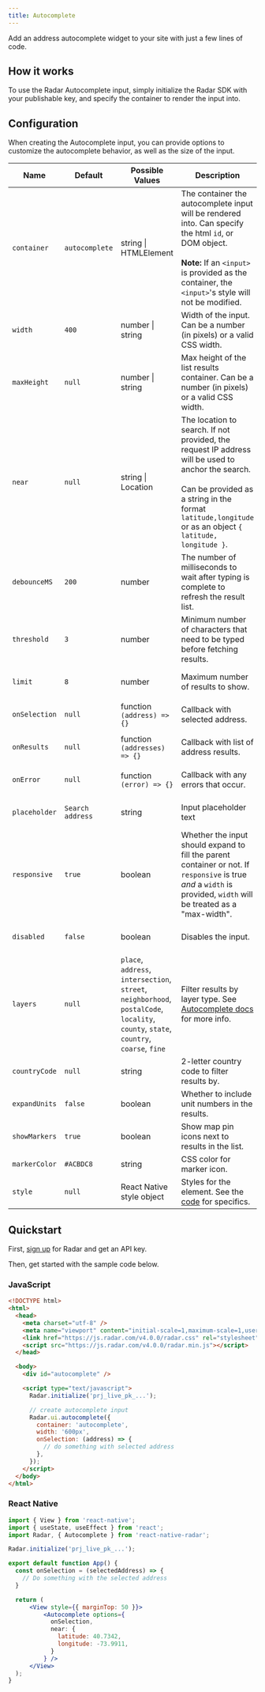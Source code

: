 ```yaml
---
title: Autocomplete
---
```


Add an address autocomplete widget to your site with just a few lines of code.

<AutocompleteInput />

## How it works

To use the Radar Autocomplete input, simply initialize the Radar SDK with your publishable key, and specify the container to render the input into.

## Configuration

When creating the Autocomplete input, you can provide options to customize the autocomplete behavior, as well as the size of the input.

<div class="full-width-table">

| Name  | Default | Possible Values | Description           | SDK availability |
|-------|---------|-----------------|-----------------------|------------------|
|`container` |`autocomplete` |string \| HTMLElement |The container the autocomplete input will be rendered into. Can specify the html `id`, or DOM object. <br /><br /><b>Note:</b> If an `<input>` is provided as the container, the `<input>`'s style will not be modified. |Web|
|`width` |`400` |number \| string |Width of the input. Can be a number (in pixels) or a valid CSS width.|Web|
|`maxHeight` |`null` |number \| string |Max height of the list results container. Can be a number (in pixels) or a valid CSS width.|Web|
|`near` |`null` |string \| Location | The location to search. If not provided, the request IP address will be used to anchor the search. <br /><br />Can be provided as a string in the format `latitude,longitude` or as an object `{ latitude, longitude }`. |Web, React Native|
|`debounceMS` |`200` |number |The number of milliseconds to wait after typing is complete to refresh the result list.|Web, React Native|
|`threshold` |`3` |number |Minimum number of characters that need to be typed before fetching results.|Web, React Native|
|`limit` |`8` |number |Maximum number of results to show.|Web, React Native|
|`onSelection` |`null` |function `(address) => {}`|Callback with selected address.|Web, React Native|
|`onResults` |`null` |function `(addresses) => {}`|Callback with list of address results.|Web, React Native|
|`onError` |`null` |function `(error) => {}`|Callback with any errors that occur.|Web, React Native|
|`placeholder` |`Search address` |string |Input placeholder text|Web, React Native|
|`responsive` |`true` |boolean |Whether the input should expand to fill the parent container or not. If `responsive` is true _and_ a `width` is provided, `width` will be treated as a "max-width".|Web|
|`disabled` |`false` |boolean |Disables the input.|Web, React Native|
|`layers` |`null` |`place`, `address`, `intersection`, `street`, `neighborhood`, `postalCode`, `locality`, `county`, `state`, `country`, `coarse`, `fine` |Filter results by layer type. See [Autocomplete docs](/documentation/api#query-parameters-3) for more info.|Web, React Native|
|`countryCode` |`null` |string|2-letter country code to filter results by.|Web, React Native|
|`expandUnits` |`false` |boolean|Whether to include unit numbers in the results.|Web|
|`showMarkers` |`true` |boolean |Show map pin icons next to results in the list.|Web, React Native|
|`markerColor` |`#ACBDC8` |string |CSS color for marker icon.|Web|
|`style`|`null`|React Native style object|Styles for the element. See the [code](https://github.com/radarlabs/react-native-radar/blob/be23434ba731dda7015e25b7fc3a6364ff1b311d/js/ui/autocomplete.jsx#L153) for specifics.|React Native|
</div>

## Quickstart

First, [sign up](https://radar.com/signup) for Radar and get an API key.

Then, get started with the sample code below.

### JavaScript

```html
<!DOCTYPE html>
<html>
  <head>
    <meta charset="utf-8" />
    <meta name="viewport" content="initial-scale=1,maximum-scale=1,user-scalable=no" />
    <link href="https://js.radar.com/v4.0.0/radar.css" rel="stylesheet">
    <script src="https://js.radar.com/v4.0.0/radar.min.js"></script>
  </head>

  <body>
    <div id="autocomplete" />

    <script type="text/javascript">
      Radar.initialize('prj_live_pk_...');

      // create autocomplete input
      Radar.ui.autocomplete({
        container: 'autocomplete',
        width: '600px',
        onSelection: (address) => {
          // do something with selected address
        },
      });
    </script>
  </body>
</html>
```

### React Native

```jsx
import { View } from 'react-native';
import { useState, useEffect } from 'react';
import Radar, { Autocomplete } from 'react-native-radar';

Radar.initialize('prj_live_pk_...');

export default function App() {
  const onSelection = (selectedAddress) => {
    // Do something with the selected address
  }

  return (
      <View style={{ marginTop: 50 }}>
          <Autocomplete options={
            onSelection,
            near: {
              latitude: 40.7342,
              longitude: -73.9911,
            }
          } />
      </View>
  );
}
```


